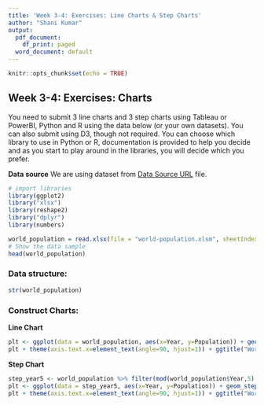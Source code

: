 ```yaml
---
title: 'Week 3-4: Exercises: Line Charts & Step Charts'
author: "Shani Kumar"
output:
  pdf_document:
    df_print: paged
  word_document: default
---
```


```r
knitr::opts_chunk$set(echo = TRUE)
```

## Week 3-4: Exercises: Charts

You need to submit 3 line charts and 3 step charts using Tableau or PowerBI, Python and R using the data below (or your own datasets). You can also submit using D3, though not required. You can choose which library to use in Python or R, documentation is provided to help you decide and as you start to play around in the libraries, you will decide which you prefer.

**Data source**
We are using dataset from [Data Source URL](https://content.bellevue.edu/cst/dsc/640/datasets/ex2-2.zip) file.

```r
# import libraries
library(ggplot2)
library("xlsx")
library(reshape2)
library("dplyr") 
library(numbers)
```
```r
world_population = read.xlsx(file = "world-population.xlsm", sheetIndex = 1, stringsAsFactors = FALSE)
# Show the data sample
head(world_population)

```

### Data structure:
```r
str(world_population)
```

\pagebreak

### Construct Charts:

**Line Chart**

```r
plt <- ggplot(data = world_population, aes(x=Year, y=Population)) + geom_line()
plt + theme(axis.text.x=element_text(angle=90, hjust=1)) + ggtitle("World Population 1960-2009")
```

\pagebreak

**Step Chart**

```r
step_year5 <- world_population %>% filter(mod(world_population$Year,5) == 0)
plt <- ggplot(data = step_year5, aes(x=Year, y=Population)) + geom_step()
plt + theme(axis.text.x=element_text(angle=90, hjust=1)) + ggtitle("World Population 1960-2005")
```
